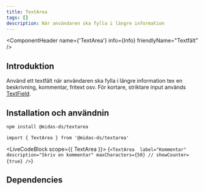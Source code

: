 ```yaml
---
title: TextArea
tags: []
description: När användaren ska fylla i längre information
---
```



<ComponentHeader name={'TextArea'} info={Info} friendlyName="Textfält" />

## Introduktion

Använd ett textfält när användaren ska fylla i längre information tex en beskrivning, kommentar, fritext osv. För kortare, striktare input används [TextField](./textfield.mdx).

## Installation och användnin

```bash npm2yarn
npm install @midas-ds/textarea
```

```tsx
import { TextArea } from '@midas-ds/textarea'
```

<LiveCodeBlock scope={{ TextArea }}>
{`<TextArea 
    label="Kommentar"
    description="Skriv en kommentar"
    maxCharacters={50}
    // showCounter={true}
/>`}
</LiveCodeBlock>


## Dependencies
<ComponentFooter info={Info}/>